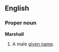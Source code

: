 ==English==
<!--
===Etymology===
From the French (what?).  First known occurrence in England after Norman settlers
-->

===Proper noun===
'''Marshall'''

#A male [[given name]].